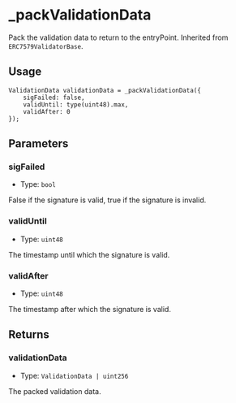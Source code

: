 # \_packValidationData

Pack the validation data to return to the entryPoint. Inherited from `ERC7579ValidatorBase`.

## Usage

```solidity copy
ValidationData validationData = _packValidationData({
    sigFailed: false,
    validUntil: type(uint48).max,
    validAfter: 0
});
```

## Parameters

### sigFailed

- Type: `bool`

False if the signature is valid, true if the signature is invalid.

### validUntil

- Type: `uint48`

The timestamp until which the signature is valid.

### validAfter

- Type: `uint48`

The timestamp after which the signature is valid.

## Returns

### validationData

- Type: `ValidationData | uint256`

The packed validation data.

